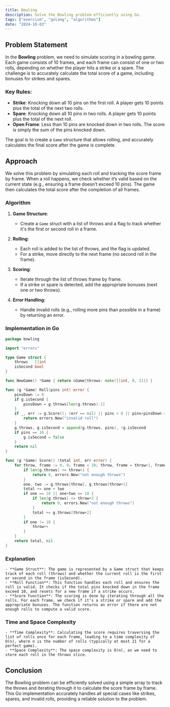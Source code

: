 ```yaml
---
title: Bowling
description: Solve the Bowling problem efficiently using Go.
tags: ["exercism", "golang", "algorithms"]
date: "2024-10-03"
---
```


## Problem Statement

In the **Bowling** problem, we need to simulate scoring in a bowling game. Each game consists of 10 frames, and each frame can consist of one or two rolls, depending on whether the player hits a strike or a spare. The challenge is to accurately calculate the total score of a game, including bonuses for strikes and spares.

### Key Rules:
- **Strike**: Knocking down all 10 pins on the first roll. A player gets 10 points plus the total of the next two rolls.
- **Spare**: Knocking down all 10 pins in two rolls. A player gets 10 points plus the total of the next roll.
- **Open Frame**: Less than 10 pins are knocked down in two rolls. The score is simply the sum of the pins knocked down.

The goal is to create a `Game` structure that allows rolling, and accurately calculates the final score after the game is complete.

## Approach

We solve this problem by simulating each roll and tracking the score frame by frame. When a roll happens, we check whether it’s valid based on the current state (e.g., ensuring a frame doesn’t exceed 10 pins). The game then calculates the total score after the completion of all frames.

### Algorithm

1. **Game Structure**: 
   - Create a `Game` struct with a list of throws and a flag to track whether it's the first or second roll in a frame.
   
2. **Rolling**:
   - Each roll is added to the list of throws, and the flag is updated.
   - For a strike, move directly to the next frame (no second roll in the frame).
   
3. **Scoring**:
   - Iterate through the list of throws frame by frame.
   - If a strike or spare is detected, add the appropriate bonuses (next one or two throws).
   
4. **Error Handling**:
   - Handle invalid rolls (e.g., rolling more pins than possible in a frame) by returning an error.

### Implementation in Go

```go
package bowling

import "errors"

type Game struct {
	throws   []int
	isSecond bool
}

func NewGame() *Game { return &Game{throws: make([]int, 0, 21)} }

func (g *Game) Roll(pins int) error {
	pinsDown := 0
	if g.isSecond {
		pinsDown = g.throws[len(g.throws)-1]
	}
	if _, err := g.Score(); (err == nil) || pins < 0 || pins+pinsDown > 10 {
		return errors.New("invalid roll")
	}
	g.throws, g.isSecond = append(g.throws, pins), !g.isSecond
	if pins == 10 {
		g.isSecond = false
	}
	return nil
}

func (g *Game) Score() (total int, err error) {
	for throw, frame := 0, 0; frame < 10; throw, frame = throw+1, frame+1 {
		if len(g.throws) <= throw+1 {
			return 0, errors.New("not enough throws")
		}
		one, two := g.throws[throw], g.throws[throw+1]
		total += one + two
		if one == 10 || one+two == 10 {
			if len(g.throws) <= throw+2 {
				return 0, errors.New("not enough throws")
			}
			total += g.throws[throw+2]
		}
		if one != 10 {
			throw++
		}
	}
	return total, nil
}
```


### Explanation
    - **Game Struct**: The game is represented by a Game struct that keeps track of each roll (throws) and whether the current roll is the first or second in the frame (isSecond).
    - **Roll Function**: This function handles each roll and ensures the roll is valid. It checks if the total pins knocked down in the frame exceed 10, and resets for a new frame if a strike occurs.
    - **Score Function**: The scoring is done by iterating through all the rolls. For each frame, we check if it’s a strike or spare and add the appropriate bonuses. The function returns an error if there are not enough rolls to compute a valid score.

### Time and Space Complexity
    - **Time Complexity**: Calculating the score requires traversing the list of rolls once for each frame, leading to a time complexity of O(n), where n is the number of rolls (typically at most 21 for a perfect game).
    - **Space Complexity**: The space complexity is O(n), as we need to store each roll in the throws slice.

## Conclusion
The Bowling problem can be efficiently solved using a simple array to track the throws and iterating through it to calculate the score frame by frame. This Go implementation accurately handles all special cases like strikes, spares, and invalid rolls, providing a reliable solution to the problem.